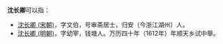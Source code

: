 '''沈长卿'''可以指：

* [[沈长卿_(宋朝)|沈长卿 (宋朝)]]，字文伯，号审斋居士，归安（今浙江湖州）人。
* [[沈长卿_(明朝)|沈长卿 (明朝)]]，字幼宰，钱塘人。万历四十年（1612年）年顺天乡试中舉。

{{disambig|Cat=三字沈姓人名消歧义}}